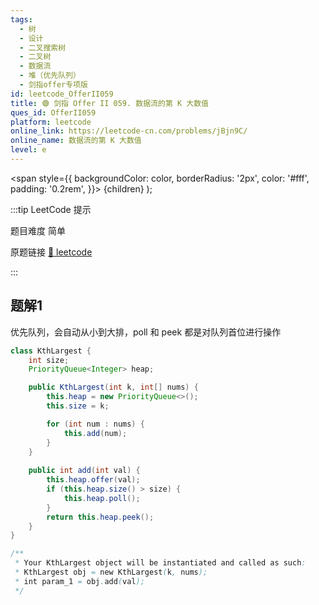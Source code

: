 ```yaml
---
tags:
  - 树
  - 设计
  - 二叉搜索树
  - 二叉树
  - 数据流
  - 堆（优先队列）
  - 剑指offer专项版
id: leetcode_OfferII059
title: 🟢 剑指 Offer II 059. 数据流的第 K 大数值
ques_id: OfferII059
platform: leetcode
online_link: https://leetcode-cn.com/problems/jBjn9C/
online_name: 数据流的第 K 大数值
level: e
---
```


  <span
    style={{
      backgroundColor: color,
      borderRadius: '2px',
      color: '#fff',
      padding: '0.2rem',
    }}>
    {children}
  </span>
);

:::tip LeetCode 提示

题目难度 <Highlight color="#00b8a3">简单</Highlight>

原题链接 [🔗 leetcode](https://leetcode-cn.com/problems/jBjn9C/)

:::

## 题解1

优先队列，会自动从小到大排，poll 和 peek 都是对队列首位进行操作

```java
class KthLargest {
    int size;
    PriorityQueue<Integer> heap;

    public KthLargest(int k, int[] nums) {
        this.heap = new PriorityQueue<>();
        this.size = k;

        for (int num : nums) {
            this.add(num);
        }
    }
    
    public int add(int val) {
        this.heap.offer(val);
        if (this.heap.size() > size) {
            this.heap.poll();
        }
        return this.heap.peek();
    }
}

/**
 * Your KthLargest object will be instantiated and called as such:
 * KthLargest obj = new KthLargest(k, nums);
 * int param_1 = obj.add(val);
 */
```
